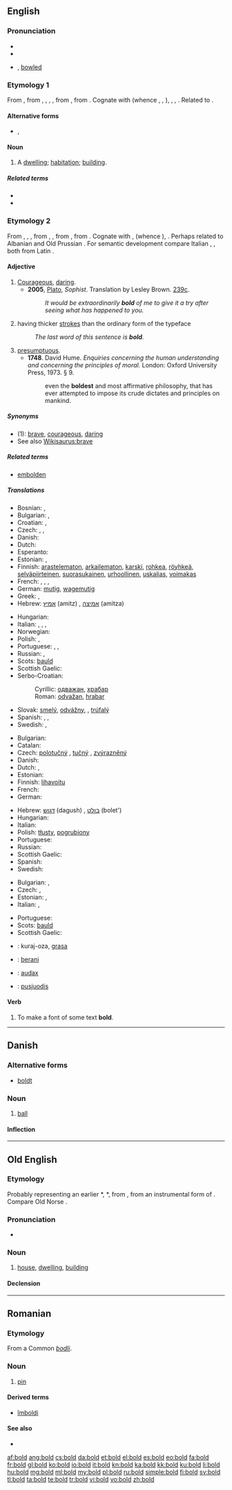 ==English==
{{wikipedia|dab=bold (disambiguation)|bold}}

===Pronunciation===
* {{audio|en-us-bold.ogg|Audio (US)}}
* {{rhymes|əʊld}}
* {{homophones|bald}} {{qualifier|in some US dialects}}, [[bowl]]ed

===Etymology 1===
From {{etyl|enm}} {{term|bold|lang=enm}}, from {{etyl|ang}} {{term|bold|lang=ang}}, {{term|blod|lang=ang}}, {{term|bolt|lang=ang}}, {{term|botl||house, dwelling-place, mansion, hall, castle, temple|lang=ang}}, from {{proto|Germanic|budlan||buþlan|house, dwelling|lang=en}}, from {{proto|Indo-European|bheu-||bhū-|to grow, wax, swell, live, dwell|lang=en}}. Cognate with {{etyl|ofs|-}} {{term|bold||house|lang=ofs}} (whence {{etyl|frr|-}} {{term|bol|lang=frr}}, {{term|boel|lang=frr}}, {{term|bøl||house|lang=frr}}), {{etyl|frr|-}} {{term|bodel|lang=frr}}, {{term|budel||property, inheritance|lang=frr}}, {{etyl|gml|-}} {{term|budel|būdel|property, real estate|lang=gml}}. Related to {{l|en|build}}.

====Alternative forms====
* {{l|en|bolde}}, {{l|en|boolde}}

====Noun====
{{en-noun}}

# {{obsolete}} A [[dwelling]]; [[habitation]]; [[building]].

=====Related terms=====
* {{l|en|bottle}}
* {{l|en|build}}

===Etymology 2===
From {{etyl|enm}} {{term|bold|lang=enm}}, {{term|bald|lang=enm}}, {{term|beald|lang=enm}}, from {{etyl|ang}} {{term|bald|lang=ang}}, {{term|beald||bold, brave, confident, strong, of good courage, presumptuous, impudent|lang=ang}}, from {{proto|Germanic|balþaz|strong, bold|lang=en}}, from {{proto|Indo-European|bhel-||bhlē-|to bloat, swell, bubble|lang=en}}. Cognate with {{etyl|nl|-}} {{term|boud||bold, courageous, fearless|lang=nl}}, {{etyl|gmh|-}} {{term|balt||bold|lang=gmh}} (whence {{etyl|de|-}} {{term|bald||soon|lang=de}}), {{etyl|sv|-}} {{term|båld||bold, dauntless|lang=sv}}. Perhaps related to Albanian {{term|ball||forehead|lang=sq}} and Old Prussian {{term|balo||forehead|lang=prg}}. For semantic development compare Italian {{term|affrontare||to face, to deal with, be brave|lang=it}}, {{term|sfrontato||brave,daring|lang=it}}, both from Latin {{term|frons||forehead|lang=la}}.

====Adjective====
{{wikipedia|boldness}}
{{en-adj|er}}

# [[courageous|Courageous]], [[daring]].
#* '''2005''', [[w:Plato|Plato]], ''Sophist''. Translation by Lesley Brown. [[w:Stephanus pagination|239c]].
#*: ''It would be extraordinarily '''bold''' of me to give it a try after seeing what has happened to you.''
# {{context|of a font}} having thicker [[stroke]]s than the ordinary form of the typeface
#: ''The last word of this sentence is '''bold'''.''
# [[presumptuous]].
#* '''1748'''. David Hume. ''Enquiries concerning the human understanding and concerning the principles of moral.'' London: Oxford University Press, 1973. § 9.
#*: even the '''boldest''' and most affirmative philosophy, that has ever attempted to impose its crude dictates and principles on mankind.

=====Synonyms=====
* (1): [[brave]], [[courageous]], [[daring]]
* See also [[Wikisaurus:brave]]

=====Related terms=====
* [[embolden]]

=====Translations=====
{{trans-top|courageous, daring}}
* Bosnian: {{t-|bs|odvažan}}, {{t-|bs|hrabar}}
* Bulgarian: {{t+|bg|смел}}, {{t+|bg|храбър}}
* Croatian: {{t+|hr|odvažan|alt=ȍdvāžan}}, {{t+|hr|hrabar|alt=hrábar}}
* Czech: {{t+|cs|odvážný|m}}, {{t-|cs|smělý|m}}, {{t-|cs|troufalý|m}}
* Danish: {{t-|da|modig}}
* Dutch: {{t+|nl|moedig}}
* Esperanto: {{t|eo|aŭdaca}}
* Estonian: {{t|et|julge}}, {{t-|et|vahva}}
* Finnish: [[arastelematon]], [[arkailematon]], [[karski]], [[rohkea]], [[röyhkeä]], [[selväpiirteinen]], [[suorasukainen]], [[urhoollinen]], [[uskalias]], [[voimakas]]
* French: {{t+|fr|courageux}}, {{t+|fr|hardi}}, {{t+|fr|audacieux}}, {{t+|fr|effronté}}
* German: [[mutig]], [[wagemutig]]
* Greek: {{t+|el|τολμηρός}}, {{t+|el|θαρραλέος}}
* Hebrew: [[אמיץ]] (amitz) {{m}}, [[אמיצה]] (amitza) {{f}}
{{trans-mid}}
* Hungarian: {{t+|hu|bátor}}
* Italian: {{t+|it|sfrontato}}, {{t-|it|ardito}}, {{t+|it|audace}}, {{t+|it|coraggioso}}
* Norwegian: {{t+|no|modig}}
* Polish: {{t+|pl|odważny}}, {{t+|pl|śmiały}}
* Portuguese: {{t+|pt|corajoso}}, {{t+|pt|bravo}}, {{t+|pt|audacioso}}
* Russian: {{t+|ru|смелый}}, {{t+|ru|храбрый}}
* Scots: [[bauld]]
* Scottish Gaelic: {{t-|gd|dàna|xs=Scottish Gaelic}}
* Serbo-Croatian:
*: Cyrillic: [[одважан]], [[храбар]]
*: Roman: [[odvažan]], [[hrabar]]
* Slovak: [[smelý]], [[odvážny]], {{t|sk|opovážlivý}}, [[trúfalý]]
* Spanish: {{t-|es|audaz}}, {{t-|es|intrépido}}, {{t-|es|atrevido}}
* Swedish: {{t+|sv|modig}}, {{t|sv|djärv}}
{{trans-bottom}}

{{trans-top|having thicker strokes than the ordinary form of the typeface}}
* Bulgarian: {{t+|bg|черен}}
* Catalan: {{t|ca|negreta|f}}
* Czech: [[polotučný]] {{m}}, [[tučný]] {{m}}, [[zvýrazněný]] {{m}}
* Danish: {{t-|da|fed}}
* Dutch: {{t+|nl|vet}}, {{t-|nl|vetgedrukt}}
* Estonian: {{t-|et|paks}}
* Finnish: [[lihavoitu]]
* French: {{t+|fr|gras}}
* German: {{t+|de|fett}}
{{trans-mid}}
* Hebrew: [[דגוש]] (dagush) {{m}}, [[בולט]] (bolet') {{m}}
* Hungarian: {{t+|hu|kövér}}
* Italian: {{t-|it|grassetto}}
* Polish: [[tłusty]], [[pogrubiony]]
* Portuguese: {{t-|pt|negrito}}
* Russian: {{t+|ru|жирный}}
* Scottish Gaelic: {{t-|gd|trom|xs=Scottish Gaelic}}
* Spanish: {{t+|es|negrita}}
* Swedish: {{t+|sv|fet}}
{{trans-bottom}}

{{trans-top|presumptuous}}
* Bulgarian: {{t+|bg|дързък}}, {{t+|bg|самоуверен}}
* Czech: {{t-|cs|troufalý|m}}, {{t-|cs|drzý|m}}
* Estonian: {{t|et|jultunud}}, {{t|et|häbematu}}
* Italian: {{t+|it|sfrontato}}, {{t+|it|sfacciato}}
{{trans-mid}}
* Portuguese: {{t+|pt|presunçoso|m}}
* Scots: [[bauld]]
* Scottish Gaelic: {{t-|gd|dàna|xs=Scottish Gaelic}}
{{trans-bottom}}

{{checktrans-top}}
* {{ttbc|io}}: kuraj-oza, [[grasa]]
* {{ttbc|id}}: [[:id:berani|berani]]
* {{ttbc|la}}: [[audax]]
* {{ttbc|lt}}: [[pusjuodis]]
{{trans-bottom}}

====Verb====
{{en-verb}}

# To make a font of some text '''bold'''.

----

==Danish==
{{wikipedia|lang=da|Bold}}

===Alternative forms===
* {{qualifier|archaic}} [[boldt]]

===Noun===
{{da-noun|en|e}}

# [[ball]]

====Inflection====
{{da-noun-infl|en|e}}

----

==Old English==

===Etymology===
Probably representing an earlier *{{term||bodl}}, *{{term||boþl}}, from {{proto|Germanic|bōþlan|lang=ang}}, from an instrumental form of {{proto|Germanic|būanan|to dwell|lang=ang|head=}}. Compare Old Norse {{term|ból}}.

===Pronunciation===
* {{IPA|/bold/|lang=ang}}

===Noun===
{{ang-noun|g=n}}

# [[house]], [[dwelling]], [[building]]

====Declension====
{{ang-decl-noun-a-n|bold}}

----

==Romanian==

===Etymology===
From a Common {{etyl|sla|ro}} ''[[bodli]]''.

===Noun===
{{ro-noun|n|bolduri}}

# [[pin]]

====Derived terms====
* [[îmboldi]]

====See also====
* {{l|ro|ac}}

[[af:bold]]
[[ang:bold]]
[[cs:bold]]
[[da:bold]]
[[et:bold]]
[[el:bold]]
[[es:bold]]
[[eo:bold]]
[[fa:bold]]
[[fr:bold]]
[[gl:bold]]
[[ko:bold]]
[[io:bold]]
[[it:bold]]
[[kn:bold]]
[[ka:bold]]
[[kk:bold]]
[[ku:bold]]
[[li:bold]]
[[hu:bold]]
[[mg:bold]]
[[ml:bold]]
[[my:bold]]
[[pl:bold]]
[[ru:bold]]
[[simple:bold]]
[[fi:bold]]
[[sv:bold]]
[[tl:bold]]
[[ta:bold]]
[[te:bold]]
[[tr:bold]]
[[vi:bold]]
[[vo:bold]]
[[zh:bold]]